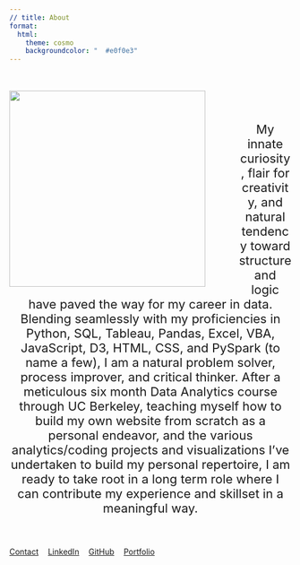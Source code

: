 ```yaml
---
// title: About
format:
  html:
    theme: cosmo
    backgroundcolor: "	#e0f0e3"
---
```


<style>
    img {
    float:left;
    padding-right: 15px;
    margin-right: 45px
  }
</style>
<br><br>![](about_img.jpg){width=350px}
<br><br><p style="font-size: 22px; text-align:center">My innate curiosity, flair for creativity, and natural tendency toward structure and logic have paved the way for my career in data. Blending seamlessly with my proficiencies in Python, SQL, Tableau, Pandas, Excel, VBA, JavaScript, D3, HTML, CSS, and PySpark (to name a few), I am a natural problem solver, process improver, and  critical thinker. After a meticulous six month Data Analytics course through UC Berkeley, teaching myself how to build my own website from scratch as a personal endeavor, and the various analytics/coding projects and visualizations I've undertaken to build my personal repertoire, I am ready to take root in a long term role where I can contribute my experience and skillset in a meaningful way.</p>
<!-- <style>
  body {
    display: inline;
    text-align: center-right;
    margin-right: 100px
  }
</style> -->
#### {.right}
<br><br>
[Contact](contact.qmd){.btn-lg .btn-outline-dark .btn role="button"} &numsp;
[LinkedIn](https://www.linkedin.com/in/aspenjack){.btn-lg .btn-outline-dark .btn role="button"} &numsp;
[GitHub](https://github.com/aspenjack){.btn-lg .btn-outline-dark .btn role="button"} &numsp;
[Portfolio](portfolio.qmd){.btn-lg .btn-outline-dark .btn role="button"}





